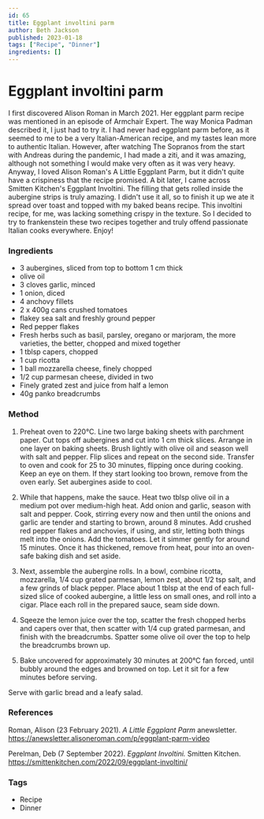 ```yaml
---
id: 65
title: Eggplant involtini parm
author: Beth Jackson
published: 2023-01-18
tags: ["Recipe", "Dinner"]
ingredients: []
---
```


# Eggplant involtini parm

<BlogTextWrapper>

I first discovered Alison Roman in March 2021. Her eggplant parm recipe was mentioned in an episode of Armchair Expert. The way Monica Padman described it, I just had to try it. I had never had eggplant parm before, as it seemed to me to be a very Italian-American recipe, and my tastes lean more to authentic Italian. However, after watching The Sopranos from the start with Andreas during the pandemic, I had made a ziti, and it was amazing, although not something I would make very often as it was very heavy. Anyway, I loved Alison Roman's A Little Eggplant Parm, but it didn't quite have a crispiness that the recipe promised. A bit later, I came across Smitten Kitchen's Eggplant Involtini. The filling that gets rolled inside the aubergine strips is truly amazing. I didn't use it all, so to finish it up we ate it spread over toast and topped with my baked beans recipe. This involtini recipe, for me, was lacking something crispy in the texture. So I decided to try to frankenstein these two recipes together and truly offend passionate Italian cooks everywhere. Enjoy!

</BlogTextWrapper>

<BlogTextWrapper>

### Ingredients

- 3 aubergines, sliced from top to bottom 1 cm thick
- olive oil
- 3 cloves garlic, minced
- 1 onion, diced
- 4 anchovy fillets
- 2 x 400g cans crushed tomatoes
- flakey sea salt and freshly ground pepper
- Red pepper flakes
- Fresh herbs such as basil, parsley, oregano or marjoram, the more varieties, the better, chopped and mixed together
- 1 tblsp capers, chopped
- 1 cup ricotta
- 1 ball mozzarella cheese, finely chopped
- 1/2 cup parmesan cheese, divided in two
- Finely grated zest and juice from half a lemon
- 40g panko breadcrumbs

</BlogTextWrapper>

<BlogTextWrapper>

### Method

1. Preheat oven to 220°C. Line two large baking sheets with parchment paper. Cut tops off aubergines and cut into 1 cm thick slices. Arrange in one layer on baking sheets. Brush lightly with olive oil and season well with salt and pepper. Flip slices and repeat on the second side. Transfer to oven and cook for 25 to 30 minutes, flipping once during cooking. Keep an eye on them. If they start looking too brown, remove from the oven early. Set aubergines aside to cool.

2. While that happens, make the sauce. Heat two tblsp olive oil in a medium pot over medium-high heat. Add onion and garlic, season with salt and pepper. Cook, stirring every now and then until the onions and garlic are tender and starting to brown, around 8 minutes. Add crushed red pepper flakes and anchovies, if using, and stir, letting both things melt into the onions. Add the tomatoes. Let it simmer gently for around 15 minutes. Once it has thickened, remove from heat, pour into an oven-safe baking dish and set aside.

3. Next, assemble the aubergine rolls. In a bowl, combine ricotta, mozzarella, 1/4 cup grated parmesan, lemon zest, about 1/2 tsp salt, and a few grinds of black pepper. Place about 1 tblsp at the end of each full-sized slice of cooked aubergine, a little less on small ones, and roll into a cigar. Place each roll in the prepared sauce, seam side down.

4. Sqeeze the lemon juice over the top, scatter the fresh chopped herbs and capers over that, then scatter with 1/4 cup grated parmesan, and finish with the breadcrumbs. Spatter some olive oil over the top to help the breadcrumbs brown up.

5. Bake uncovered for approximately 30 minutes at 200°C fan forced, until bubbly around the edges and browned on top. Let it sit for a few minutes before serving.

Serve with garlic bread and a leafy salad.

</BlogTextWrapper>

<BlogTextWrapper>

### References

Roman, Alison (23 February 2021). _A Little Eggplant Parm_ anewsletter. https://anewsletter.alisoneroman.com/p/eggplant-parm-video

Perelman, Deb (7 September 2022). _Eggplant Involtini._ Smitten Kitchen. https://smittenkitchen.com/2022/09/eggplant-involtini/

</BlogTextWrapper>

<BlogTextWrapper>

### Tags

- Recipe
- Dinner

</BlogTextWrapper>
